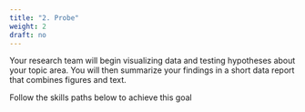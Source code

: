 ```yaml
---
title: "2. Probe"
weight: 2
draft: no
---
```


Your research team will begin visualizing data and testing hypotheses about your topic area. You will then summarize your findings in a short data report that combines figures and text.

Follow the skills paths below to achieve this goal